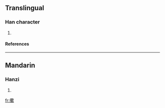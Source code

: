 ==Translingual==
===Han character===
{{Han char|rn=64|rad=手|as=15|sn=18|four=|canj=手廿人人 (QTOO)}}
# {{defn|Han|sort=手15}}
====References====
{{Han ref|kx=0461.160|dkj=12907|hdz=31979.030|uh=64F9|ud=25849}}

----
==Mandarin==
===Hanzi===
{{cmn-hanzi|pin=[[sòu]] ([[sou4]]), [[tān]] ([[tan1]])|wg=sou<sup>4</sup>, t'an<sup>1</sup>}}
# {{defn|Mandarin}}

[[fr:擹]]
